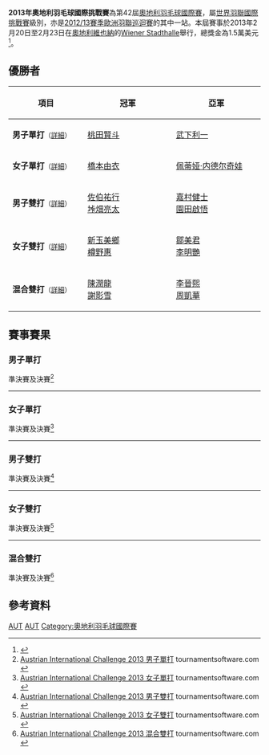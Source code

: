 {{noteTA|G1=Badminton}}
{{infobox badminton event
|name           = 2013年奧地利羽毛球國際挑戰賽
|image          = 
|size           = 
|caption        =
|dates          = 2013年2月20日－2月23日
|number_edition = 第42屆
|level          = 4A
|prize_money    = 1.5萬美元
|location       = {{AUT}}[[維也納|維也納]]
|venue          = [[Wiener_Stadthalle|Wiener Stadthalle]]
|previous       = 2012年奧地利羽毛球國際挑戰賽 
|next           = 2014年奧地利羽毛球國際挑戰賽
}}
'''2013年奧地利羽毛球國際挑戰賽'''為第42屆[[奧地利羽毛球國際賽|奧地利羽毛球國際賽]]，屬[[世界羽聯國際挑戰賽|世界羽聯國際挑戰賽]]級別，亦是[[2012/13賽季歐洲羽聯巡迴賽|2012/13賽季歐洲羽聯巡迴賽]]的其中一站。本屆賽事於2013年2月20日至2月23日在[[奧地利|奧地利]][[維也納|維也納]]的[[Wiener_Stadthalle|Wiener Stadthalle]]舉行，總獎金為1.5萬美元<ref>{{cite web|title=Austrian International Challenge|url=http://www.badmintonpeople.com/Clubs/CommonDrive/Components/GetWWWFile.aspx?fileID=16036|publisher=Österreichischer Badminton Verband|accessdate=2013-06-17|archive-date=2016-03-04|archive-url=https://web.archive.org/web/20160304073214/http://www.badmintonpeople.com/Clubs/CommonDrive/Components/GetWWWFile.aspx?fileID=16036|dead-url=no}}{{en}}</ref>。

== 優勝者 ==
{| class=wikitable style="font-size:small"
!width="200"|項目
!width="250"|冠軍
!width="250"|亞軍
|-
|'''男子單打'''<small>（[[#男子單打|詳細]]）</small>
|{{flagicon|JPN}} [[桃田賢斗|桃田賢斗]]
|{{flagicon|JPN}} [[武下利一|武下利一]]
|-
|'''女子單打'''<small>（[[#女子單打|詳細]]）</small>
|{{flagicon|JPN}} [[橋本由衣|橋本由衣]]
|{{flagicon|BUL}} [[佩蒂娅·内德尔奇娃|佩蒂娅·内德尔奇娃]]
|-
|'''男子雙打'''<small>（[[#男子雙打|詳細]]）</small>
|{{flagicon|JPN}} [[佐伯祐行|佐伯祐行]]<br/>{{flagicon|JPN}} [[垰畑亮太|垰畑亮太]]
|{{flagicon|JPN}} [[嘉村健士|嘉村健士]]<br/>{{flagicon|JPN}} [[園田啟悟|園田啟悟]]
|-
|'''女子雙打'''<small>（[[#女子雙打|詳細]]）</small>
|{{flagicon|JPN}} [[新玉美鄉|新玉美鄉]]<br/>{{flagicon|JPN}} [[樽野惠|樽野惠]]
|{{flagicon|MAS}} [[鄒美君|鄒美君]]<br/>{{flagicon|MAS}} [[李明艷|李明艷]]
|-
|'''混合雙打'''<small>（[[#混合雙打|詳細]]）</small>
|{{flagicon|HKG}} [[陳潤龍|陳潤龍]]<br/>{{flagicon|HKG}} [[謝影雪|謝影雪]]
|{{flagicon|HKG}} [[李晉熙_(羽毛球運動員)|李晉熙]]<br/>{{flagicon|HKG}} [[周凱華|周凱華]]
|}

== 賽事賽果 ==
=== 男子單打 ===
;準決賽及決賽<ref name="MS">[http://bwf.tournamentsoftware.com/sport/draw.aspx?id=F2C4D636-7B1D-4AF7-8BC5-5D9090F9E1E6&draw=2 Austrian International Challenge 2013 男子單打] tournamentsoftware.com {{en}}</ref>
{{4TeamBracket-Tennis3-v2
| team-width=200
| RD1-seed1=6
| RD1-team1={{flagicon|JPN}} [[坂井一將|坂井一將]]
| RD1-score1-1=12
| RD1-score1-2='''21
| RD1-score1-3=16
| RD1-seed2=
| RD1-team2='''{{flagicon|JPN}} [[武下利一|武下利一]]
| RD1-score2-1='''21
| RD1-score2-2=19
| RD1-score2-3='''21

| RD1-seed3=7
| RD1-team3='''{{flagicon|JPN}} [[桃田賢斗|桃田賢斗]]
| RD1-score3-1='''21
| RD1-score3-2='''21
| RD1-score3-3=
| RD1-seed4=2
| RD1-team4={{flagicon|SRI}} [[尼卢卡·卡鲁纳拉特纳|尼卢卡·卡鲁纳拉特纳]]
| RD1-score4-1=15
| RD1-score4-2=19
| RD1-score4-3=

| RD2-seed1=
| RD2-team1={{flagicon|JPN}} [[武下利一|武下利一]]
| RD2-score1-1=19
| RD2-score1-2=12
| RD2-score1-3=
| RD2-seed2=7
| RD2-team2='''{{flagicon|JPN}} [[桃田賢斗|桃田賢斗]]
| RD2-score2-1='''21
| RD2-score2-2='''21
| RD2-score2-3=
}}
----
=== 女子單打 ===
;準決賽及決賽<ref name="WS">[http://bwf.tournamentsoftware.com/sport/draw.aspx?id=F2C4D636-7B1D-4AF7-8BC5-5D9090F9E1E6&draw=4 Austrian International Challenge 2013 女子單打] tournamentsoftware.com {{en}}</ref>
{{4TeamBracket-Tennis3-v2
| team-width=200
| RD1-seed1=1
| RD1-team1='''{{flagicon|BUL}} [[佩蒂娅·内德尔奇娃|佩蒂娅·内德尔奇娃]]
| RD1-score1-1=18
| RD1-score1-2='''24
| RD1-score1-3='''23
| RD1-seed2=
| RD1-team2={{flagicon|HKG}} [[張雁宜|張雁宜]]
| RD1-score2-1='''21
| RD1-score2-2=22
| RD1-score2-3=21

| RD1-seed3=
| RD1-team3='''{{flagicon|JPN}} [[橋本由衣|橋本由衣]]
| RD1-score3-1='''23
| RD1-score3-2='''21
| RD1-score3-3=
| RD1-seed4=2
| RD1-team4={{flagicon|CZE}} [[克里斯蒂娜·加文霍尔特|克里斯蒂娜·加文霍尔特]]
| RD1-score4-1=21
| RD1-score4-2=14
| RD1-score4-3=

| RD2-seed1=1
| RD2-team1={{flagicon|BUL}} [[佩蒂娅·内德尔奇娃|佩蒂娅·内德尔奇娃]]
| RD2-score1-1=11
| RD2-score1-2=3
| RD2-score1-3=
| RD2-seed2=
| RD2-team2='''{{flagicon|JPN}} [[橋本由衣|橋本由衣]]
| RD2-score2-1='''21
| RD2-score2-2='''21
| RD2-score2-3=
}}
----
=== 男子雙打 ===
;準決賽及決賽<ref name="MD">[http://bwf.tournamentsoftware.com/sport/draw.aspx?id=F2C4D636-7B1D-4AF7-8BC5-5D9090F9E1E6&draw=6 Austrian International Challenge 2013 男子雙打] {{Wayback|url=http://bwf.tournamentsoftware.com/sport/draw.aspx?id=F2C4D636-7B1D-4AF7-8BC5-5D9090F9E1E6&draw=6 |date=20191027062740 }} tournamentsoftware.com {{en}}</ref>
{{4TeamBracket-Tennis3-v2
| team-width=200
| RD1-seed1=
| RD1-team1={{flagicon|HKG}} [[陳潤龍|陳潤龍]]<br/> {{flagicon|HKG}} [[李晉熙_(羽毛球運動員)|李晉熙]]
| RD1-score1-1=13
| RD1-score1-2=18
| RD1-score1-3=
| RD1-seed2=5
| RD1-team2='''{{flagicon|JPN}} [[嘉村健士|嘉村健士]]<br/> {{flagicon|JPN}} [[園田啟悟|園田啟悟]]
| RD1-score2-1='''21
| RD1-score2-2='''21
| RD1-score2-3=

| RD1-seed3=3
| RD1-team3={{flagicon|MAS}} [[方威捷|方威捷]]<br/> {{flagicon|MAS}} [[张御宇|张御宇]]
| RD1-score3-1='''21
| RD1-score3-2=13
| RD1-score3-3=20
| RD1-seed4=6
| RD1-team4='''{{flagicon|JPN}} [[佐伯祐行|佐伯祐行]]<br/> {{flagicon|JPN}} [[垰畑亮太|垰畑亮太]]
| RD1-score4-1=18
| RD1-score4-2='''21  
| RD1-score4-3='''22

| RD2-seed1=5
| RD2-team1={{flagicon|JPN}} [[嘉村健士|嘉村健士]]<br/> {{flagicon|JPN}} [[園田啟悟|園田啟悟]]
| RD2-score1-1=18
| RD2-score1-2='''21
| RD2-score1-3=18
| RD2-seed2=6
| RD2-team2='''{{flagicon|JPN}} [[佐伯祐行|佐伯祐行]]<br/> {{flagicon|JPN}} [[垰畑亮太|垰畑亮太]]
| RD2-score2-1='''21
| RD2-score2-2=15
| RD2-score2-3='''21
}}
----
=== 女子雙打 ===
;準決賽及決賽<ref name="WD">[http://bwf.tournamentsoftware.com/sport/draw.aspx?id=F2C4D636-7B1D-4AF7-8BC5-5D9090F9E1E6&draw=9 Austrian International Challenge 2013 女子雙打] tournamentsoftware.com {{en}}</ref>
{{4TeamBracket-Tennis3-v2
| team-width=200
| RD1-seed1=1
| RD1-team1='''{{flagicon|MAS}} [[鄒美君|鄒美君]]<br/> {{flagicon|MAS}} [[李明艷|李明艷]]
| RD1-score1-1=18
| RD1-score1-2='''21
| RD1-score1-3='''21
| RD1-seed2=
| RD1-team2={{flagicon|RUS}} [[伊琳娜·克列布科|伊琳娜·克列布科]]<br/> {{flagicon|RUS}} [[克谢尼娅·波利卡波娃|克谢尼娅·波利卡波娃]]
| RD1-score2-1='''21
| RD1-score2-2=13
| RD1-score2-3=18

| RD1-seed3=
| RD1-team3={{flagicon|THA}} [[Serithammarak_Artima|Serithammarak Artima]]<br/> {{flagicon|THA}} [[比雅亚·蒙吉达芒|比雅亚·蒙吉达芒]]
| RD1-score3-1=18
| RD1-score3-2=15
| RD1-score3-3=
| RD1-seed4=
| RD1-team4='''{{flagicon|JPN}} [[新玉美鄉|新玉美鄉]]<br/> {{flagicon|JPN}} [[樽野惠|樽野惠]]
| RD1-score4-1='''21
| RD1-score4-2='''21
| RD1-score4-3=

| RD2-seed1=1
| RD2-team1={{flagicon|MAS}} [[鄒美君|鄒美君]]<br/> {{flagicon|MAS}} [[李明艷|李明艷]]
| RD2-score1-1=14
| RD2-score1-2=20
| RD2-score1-3=
| RD2-seed2=
| RD2-team2='''{{flagicon|JPN}} [[新玉美鄉|新玉美鄉]]<br/> {{flagicon|JPN}} [[樽野惠|樽野惠]]
| RD2-score2-1='''21
| RD2-score2-2='''22
| RD2-score2-3=
}}
----
=== 混合雙打 ===
;準決賽及決賽<ref name="XD">[http://bwf.tournamentsoftware.com/sport/draw.aspx?id=F2C4D636-7B1D-4AF7-8BC5-5D9090F9E1E6&draw=8 Austrian International Challenge 2013 混合雙打] {{Wayback|url=http://bwf.tournamentsoftware.com/sport/draw.aspx?id=F2C4D636-7B1D-4AF7-8BC5-5D9090F9E1E6&draw=8 |date=20191027062726 }} tournamentsoftware.com {{en}}</ref>
{{4TeamBracket-Tennis3-v2
| team-width=200
| RD1-seed1=8
| RD1-team1={{flagicon|THA}} [[Vasin_Nilyoke|Vasin Nilyoke]]<br/> {{flagicon|THA}} [[Serithammarak_Artima|Serithammarak Artima]]
| RD1-score1-1=15
| RD1-score1-2='''21
| RD1-score1-3=18
| RD1-seed2=5
| RD1-team2='''{{flagicon|HKG}} [[李晉熙_(羽毛球運動員)|李晉熙]]<br/> {{flagicon|HKG}} [[周凱華|周凱華]]
| RD1-score2-1='''21
| RD1-score2-2=18
| RD1-score2-3='''21

| RD1-seed3=
| RD1-team3={{flagicon|THA}} [[博丁·伊沙拉|博丁·伊沙拉]]<br/> {{flagicon|THA}} [[比雅亚·蒙吉达芒|比雅亚·蒙吉达芒]]
| RD1-score3-1=10
| RD1-score3-2=15
| RD1-score3-3=
| RD1-seed4=6
| RD1-team4='''{{flagicon|HKG}} [[陳潤龍|陳潤龍]]<br/> {{flagicon|HKG}} [[謝影雪|謝影雪]]
| RD1-score4-1='''21
| RD1-score4-2='''21
| RD1-score4-3=

| RD2-seed1=5
| RD2-team1={{flagicon|HKG}} [[李晉熙_(羽毛球運動員)|李晉熙]]<br/> {{flagicon|HKG}} [[周凱華|周凱華]]
| RD2-score1-1='''21
| RD2-score1-2=16
| RD2-score1-3=16
| RD2-seed2=6
| RD2-team2='''{{flagicon|HKG}} [[陳潤龍|陳潤龍]]<br/> {{flagicon|HKG}} [[謝影雪|謝影雪]]
| RD2-score2-1=15
| RD2-score2-2='''21
| RD2-score2-3='''21
}}

== 參考資料 ==
{{Reflist}}

[[Category:2013年世界羽聯國際挑戰賽|AUT]]
[[Category:2012/13賽季歐洲羽聯巡迴賽|AUT]]
[[Category:奧地利羽毛球國際賽|Category:奧地利羽毛球國際賽]]